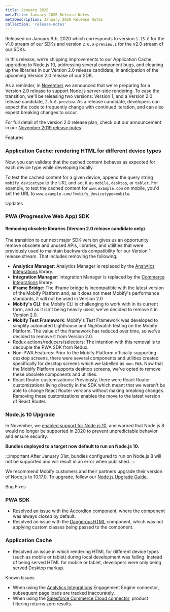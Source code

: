 ```yaml
---
title: January 2020
metaTitle: January 2020 Release Notes
metaDescription: January 2020 Release Notes
collection: 'release-notes'
---
```


Released on January 9th, 2020 which corresponds to version `1.15.0` for the v1.0 stream of our SDKs and version `2.0.0-preview.1` for the v2.0 stream of our SDKs.

In this release, we’re shipping improvements to our Application Cache, upgrading to Node.js 10, addressing several component bugs, and cleaning up the libraries in our Version 2.0 release candidate, in anticipation of the upcoming Version 2.0 release of our SDK.

As a reminder, in [November](/release-notes/archive/2019-11) we announced that we're preparing for a Version 2.0 release to support Node.js server-side rendering. To ease the transition, we'll be releasing two versions: Version 1, and a Version 2.0 release candidate, `2.0.0-preview`. As a release candidate, developers can expect the code to frequently change with continued iteration, and can also expect breaking changes to occur.

For full detail of the version 2.0 release plan, check out our announcement in our [November 2019 release notes](/release-notes/archive/2019-11).

<p class="c-label c--features">Features</p>

### Application Cache: rendering HTML for different device types

Now, you can validate that the cached content behaves as expected for each device type while developing locally.

To test the cached content for a given device, append the query string `mobify_devicetype` to the URL and set it as `mobile`, `desktop`, or `tablet`. For example, to test the cached content for `www.example.com` on mobile, you'd set the URL to `www.example.com/?mobify_devicetype=mobile`.

<p class="c-label c--updates">Updates</p>

### PWA (Progressive Web App) SDK

#### Removing obsolete libraries (Version 2.0 release candidate only)

The transition to our next major SDK version gives us an opportunity remove obsolete and unused APIs, libraries, and utilities that were previously used to maintain backwards compatibility for our Version 1 release stream. That includes removing the following:

- **Analytics Manager**: Analytics Manager is replaced by the [Analytics Integrations](/apis-and-sdks/progressive-web-sdk/analytics-integrations/overview) library.
- **Integration Manager**: Integration Manager is replaced by the [Commerce Integrations](/apis-and-sdks/commerce-integrations/overview) library.
- **iFrame Bridge**: The iFrame bridge is incompatible with the latest version of the Mobify Platform and, as it does not meet Mobify's performance standards, it will not be used in Version 2.0
- **Mobify's CLI**: the Mobify CLI is challenging to work with in its current form, and as it isn't being heavily used, we've decided to remove it in Version 2.0.
- **Mobify Test Framework**: Mobify's Test Framework was developed to simplify automated Lighthouse and Nightwatch testing on the Mobify Platform. The value of the framework has reduced over time, so we've decided to remove it from Version 2.0.
- Redux actions/reducers/selectors: The intention with this removal is to decouple the PWA SDK from Redux.
- Non-PWA Features: Prior to the Mobify Platform officially supporting desktop screens, there were several components and utilities created specifically for desktop screens which we labelled as `non-PWA`. Now that the Mobify Platform supports desktop screens, we've opted to remove these obsolete components and utilities.
- React Router customizations: Previously, there were React Router customizations living directly in the SDK which meant that we weren't be able to change React Router versions without making breaking changes. Removing these customizations enables the move to the latest version of React Router.

### Node.js 10 Upgrade

In November, we [enabled support for Node.js 10](/release-notes/archive/2019-11), and warned that Node.js 8 would no longer be supported in 2020 to prevent unpredictable behavior and ensure security.

**Bundles deployed to a target now default to run on Node.js 10.**

:::important
After January 31st, bundles configured to run on Node.js 8 will not
be supported and will result in an error when published.
:::

We recommend Mobify customers and their partners upgrade their version of Node.js to 10.17.0. To upgrade, follow our [Node.js Upgrade Guide](https://dev.mobify.com/v1.x/how-to-guides/categories/upgrades/node).

<p class="c-label c--bugs">Bug Fixes</p>

### PWA SDK

- Resolved an issue with the [Accordion](/apis-and-sdks/component-library/components/Accordion) component, where the component was always _closed_ by default.
- Resolved an issue with the [DangerousHTML](/apis-and-sdks/component-library/components/DangerousHTML) component, which was not applying custom classes being passed to the component.

### Application Cache

- Resolved an issue in which rendering HTML for different device types (such as mobile or tablet) during local development was failing. Instead of being served HTML for mobile or tablet, developers were only being served Desktop markup.

<p class="c-label c--known">Known Issues</p>

- When using the [Analytics Integrations](/apis-and-sdks/progressive-web-sdk/analytics-integrations/overview) Engagement Engine connector, subsequent page loads are tracked inaccurately.
- When using the [Salesforce Commerce Cloud connector](/apis-and-sdks/commerce-integrations/connectors/sfcc), product filtering returns zero results.
